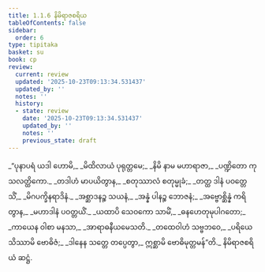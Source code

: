 ```yaml
---
title: 1.1.6 နိမိရာဇစရိယ
tableOfContents: false
sidebar:
  order: 6
type: tipitaka
basket: su
book: cp
review:
  current: review
  updated: '2025-10-23T09:13:34.531437'
  updated_by: ''
  notes: ''
  history:
  - state: review
    date: '2025-10-23T09:13:34.531437'
    updated_by: ''
    notes: ''
    previous_state: draft
---
```



<ReviewStatus review={frontmatter.review} showDetails={true} />

<HypothesisAnnotation frontmatter={frontmatter} />

<DynamicBreadcrumb />

<Division number="40" book="cp" e="ch" v="21" p="389">

<Paragraph number="46" type="verses" book="cp">
_“ပုနာပရံ ယဒါ ဟောမိ,_  
_မိထိလာယံ ပုရုတ္တမေ;_  
_နိမိ နာမ မဟာရာဇာ,_  
_ပဏ္ဍိတော ကုသလတ္ထိကော._  

</Paragraph>

</Division>
<Division number="41" book="cp" e="ch" v="21" p="389">

<Paragraph number="47" type="verses" book="cp">
_တဒါဟံ မာပယိတွာန,_  
_စတုဿာလံ စတုမ္မုခံ;_  
_တတ္ထ ဒါနံ ပဝတ္တေသိံ,_  
_မိဂပက္ခိနရာဒိနံ._  

</Paragraph>

</Division>
<Division number="42" book="cp" e="ch" v="21" p="389">

<Paragraph number="48" type="verses" book="cp">
_အစ္ဆာဒနဉ္စ သယနံ,_  
_အန္နံ ပါနဉ္စ ဘောဇနံ;_  
_အဗ္ဗောစ္ဆိန္နံ ကရိတွာန,_  
_မဟာဒါနံ ပဝတ္တယိံ._  

</Paragraph>

</Division>
<Division number="43" book="cp" e="ch" v="21" p="389">

<Paragraph number="49" type="verses" book="cp">
_ယထာပိ သေဝကော သာမိံ,_  
_ဓနဟေတုမုပါဂတော;_  
_ကာယေန ဝါစာ မနသာ,_  
_အာရာဓနီယမေသတိ._  

</Paragraph>

</Division>
<Division number="44" book="cp" e="ch" v="21" p="389">

<Paragraph number="50" type="verses" book="cp">
_တထေဝါဟံ သဗ္ဗဘဝေ,_  
_ပရိယေသိဿာမိ ဗောဓိဇံ;_  
_ဒါနေန သတ္တေ တပ္ပေတွာ,_  
ဣစ္ဆာမိ ဗောဓိမုတ္တမန်”တိ._  


</Paragraph>
</Division>

<Paragraph number="51" type="center" book="cp">
နိမိရာဇစရိယံ ဆဋ္ဌံ.
</Paragraph>